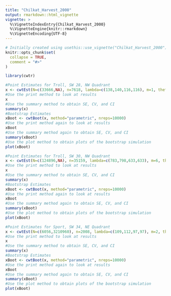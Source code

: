 ```yaml
---
title: "Chilkat_Harvest_2000"
output: rmarkdown::html_vignette
vignette: >
  %\VignetteIndexEntry{Chilkat_Harvest_2000}
  %\VignetteEngine{knitr::rmarkdown}
  %\VignetteEncoding{UTF-8}
---
```


```r
# Initially created using usethis::use_vignette("Chilkat_Harvest_2000")
knitr::opts_chunk$set(
  collapse = TRUE,
  comment = "#>"
)
```

```r
library(cwtr)
```



```r
#Point Estimates for Troll, SW 28, NW Quadrant
x <- cwtEst(N=c(33666,NA), n=7618, lambda=c(138,140,116,116), m=1, theta=c(0.01886,102.15))
#Use the print method to look at results
x
#Use the summary method to obtain SE, CV, and CI
summary(x)
#Bootstrap Estimates
xBoot <- cwtBoot(x, method="parametric", nreps=10000)
#Use the print method again to look at results
xBoot
#Use the summary method again to obtain SE, CV, and CI
summary(xBoot)
#Use the plot method to obtain plots of the bootstrap simulation
plot(xBoot)
```



```r
#Point Estimates for Troll, SW 30, NW Quadrant
x <- cwtEst(N=c(124896,NA), n=35159, lambda=c(783,798,633,633), m=6, theta=c(0.018867925,102.145455))
#Use the print method to look at results
x
#Use the summary method to obtain SE, CV, and CI
summary(x)
#Bootstrap Estimates
xBoot <- cwtBoot(x, method="parametric", nreps=10000)
#Use the print method again to look at results
xBoot
#Use the summary method again to obtain SE, CV, and CI
summary(xBoot)
#Use the plot method to obtain plots of the bootstrap simulation
plot(xBoot)
```


```r
#Point Estimates for Sport, SW 34, NE Quadrant
x <- cwtEst(N=c(6056,3210960), n=2008, lambda=c(109,112,97,97), m=2, theta=c(0.018867925,102.145455))
#Use the print method to look at results
x
#Use the summary method to obtain SE, CV, and CI
summary(x)
#Bootstrap Estimates
xBoot <- cwtBoot(x, method="parametric", nreps=10000)
#Use the print method again to look at results
xBoot
#Use the summary method again to obtain SE, CV, and CI
summary(xBoot)
#Use the plot method to obtain plots of the bootstrap simulation
plot(xBoot)
```